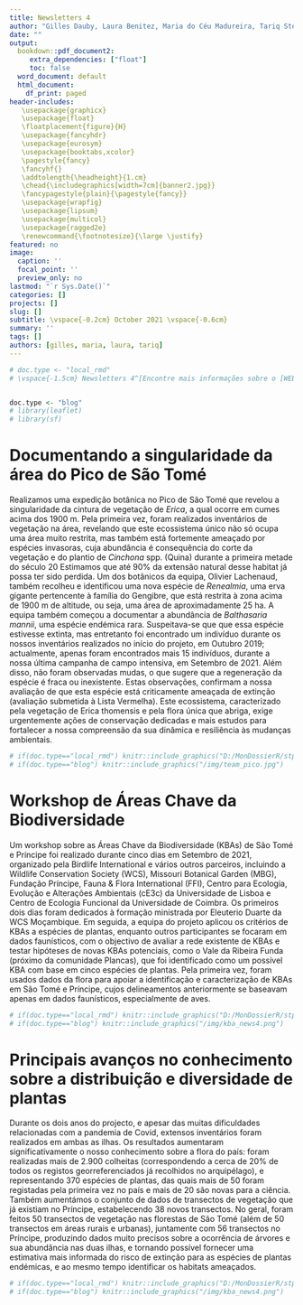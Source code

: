 ```yaml
---
title: Newsletters 4
author: "Gilles Dauby, Laura Benitez, Maria do Céu Madureira, Tariq Stévart"
date: ""
output: 
  bookdown::pdf_document2:
     extra_dependencies: ["float"]
     toc: false
  word_document: default
  html_document:
    df_print: paged
header-includes: 
   \usepackage{graphicx}
   \usepackage{float}
   \floatplacement{figure}{H}
   \usepackage{fancyhdr}
   \usepackage{eurosym}
   \usepackage{booktabs,xcolor}
   \pagestyle{fancy}
   \fancyhf{}
   \addtolength{\headheight}{1.cm}
   \chead{\includegraphics[width=7cm]{banner2.jpg}}
   \fancypagestyle{plain}{\pagestyle{fancy}}
   \usepackage{wrapfig}
   \usepackage{lipsum}
   \usepackage{multicol}
   \usepackage{ragged2e}
   \renewcommand{\footnotesize}{\large \justify}
featured: no
image:
  caption: ''
  focal_point: ''
  preview_only: no
lastmod: "`r Sys.Date()`"
categories: []
projects: []
slug: []
subtitle: \vspace{-0.2cm} October 2021 \vspace{-0.6cm}
summary: ''
tags: []
authors: [gilles, maria, laura, tariq]
---
```



\vspace{-13truemm}

```r


# doc.type <- "local_rmd"
# \vspace{-1.5cm} Newsletters 4^[Encontre mais informações sobre o [WEBSITE](https://cepf-stp-threat-flora.netlify.app/pt/)]


doc.type <- "blog"
# library(leaflet)
# library(sf)

```

# Documentando a singularidade da área do Pico de São Tomé
Realizamos uma expedição botânica no Pico de São Tomé que revelou a singularidade da cintura de vegetação de *Erica*, a qual ocorre em cumes acima dos 1900 m. Pela primeira vez, foram realizados inventários de vegetação na área, revelando que este ecossistema único não só ocupa uma área muito restrita, mas também está fortemente ameaçado por espécies invasoras, cuja abundância é consequência do corte da vegetação e do plantio de *Cinchona* spp. (Quina) durante a primeira metade do século 20 Estimamos que até 90% da extensão natural desse habitat já possa ter sido perdida. Um dos botânicos da equipa, Olivier Lachenaud, também recolheu e identificou uma nova espécie de *Renealmia*, uma erva gigante pertencente à família do Gengibre, que está restrita à zona acima de 1900 m de altitude, ou seja, uma área de aproximadamente 25 ha. A equipa também começou a documentar a abundância de *Balthasaria mannii*, uma espécie endémica rara.  Suspeitava-se que que essa espécie estivesse extinta, mas entretanto foi encontrado um indivíduo durante os nossos inventários realizados no início do projeto, em Outubro 2019; actualmente, apenas foram encontrados mais 15 indivíduos, durante a nossa última campanha de campo intensiva, em Setembro de 2021. Além disso, não foram observadas mudas, o que sugere que a regeneração da espécie é fraca ou inexistente. Estas observações, confirmam a nossa avaliação de que esta espécie está criticamente ameaçada de extinção (avaliação submetida à Lista Vermelha). Este ecossistema, caracterizado pela vegetação de Erica thomensis e pela flora única que abriga, exige urgentemente ações de conservação dedicadas e mais estudos para fortalecer a nossa compreensão da sua dinâmica e resiliência às mudanças ambientais.

```r
# if(doc.type=="local_rmd") knitr::include_graphics("D:/MonDossierR/stp_website_backup//static/img/team_pico.jpg")
# if(doc.type=="blog") knitr::include_graphics("/img/team_pico.jpg")
```

\vspace{-10truemm}

# Workshop de Áreas Chave da Biodiversidade
Um workshop sobre as Áreas Chave da Biodiversidade (KBAs) de São Tomé e Príncipe foi realizado durante cinco dias em Setembro de 2021, organizado pela Birdlife International e vários outros parceiros, incluindo a Wildlife Conservation Society (WCS), Missouri Botanical Garden (MBG), Fundação Príncipe, Fauna & Flora International (FFI), Centro para Ecologia, Evolução e Alterações Ambientais (cE3c) da Universidade de Lisboa e Centro de Ecologia Funcional da Universidade de Coimbra. Os primeiros dois dias foram dedicados à formação ministrada por Eleuterio Duarte da WCS Moçambique. Em seguida, a equipa do projeto aplicou os critérios de KBAs a espécies de plantas, enquanto outros participantes se focaram em dados faunísticos, com o objectivo de avaliar a rede existente de KBAs e testar hipóteses de novas KBAs potenciais, como o Vale da Ribeira Funda (próximo da comunidade Plancas), que foi identificado como um possível KBA com base em cinco espécies de plantas. Pela primeira vez, foram usados dados da flora para apoiar a identificação e caracterização de KBAs em São Tomé e Príncipe, cujos delineamentos anteriormente se baseavam apenas em dados faunísticos, especialmente de aves.


```r
# if(doc.type=="local_rmd") knitr::include_graphics("D:/MonDossierR/stp_website_backup//static/img/kba_news4.png")
# if(doc.type=="blog") knitr::include_graphics("/img/kba_news4.png")
```

\vspace{-10truemm}

# Principais avanços no conhecimento sobre a distribuição e diversidade de plantas

Durante os dois anos do projecto, e apesar das muitas dificuldades relacionadas com a pandemia de Covid, extensos inventários foram realizados em ambas as ilhas. Os resultados aumentaram significativamente o nosso conhecimento sobre a flora do país: foram realizadas mais de 2.900 colheitas (correspondendo a cerca de 20% de todos os registos georreferenciados já recolhidos no arquipélago), e representando 370 espécies de plantas, das quais mais de 50 foram registadas pela primeira vez no país e mais de 20 são novas para a ciência. Também aumentámos o conjunto de dados de transectos de vegetação que já existiam no Príncipe, estabelecendo 38 novos transectos. No geral, foram feitos 50 transectos de vegetação nas florestas de São Tomé (além de 50 transectos em áreas rurais e urbanas), juntamente com 56 transectos no Príncipe, produzindo dados muito precisos sobre a ocorrência de árvores e sua abundância nas duas ilhas, e tornando possível fornecer uma estimativa mais informada do risco de extinção para as espécies de plantas endémicas, e ao mesmo tempo identificar os habitats ameaçados.


```r
# if(doc.type=="local_rmd") knitr::include_graphics("D:/MonDossierR/stp_website_backup//static/img/sampling_trought_time_pt.png")
# if(doc.type=="blog") knitr::include_graphics("/img/kba_news4.png")
```


